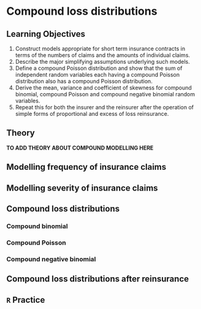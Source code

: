 # Compound loss distributions

## Learning Objectives {-#objectives-compound-loss-distributions}

1. Construct models appropriate for short term insurance contracts in terms of the numbers of claims and the amounts of individual claims.
2. Describe the major simplifying assumptions underlying such models.
3. Define a compound Poisson distribution and show that the sum of independent random variables each having a compound Poisson distribution also has a compound Poisson distribution.
4. Derive the mean, variance and coefficient of skewness for compound binomial, compound Poisson and compound negative binomial random variables.
5. Repeat this for both the insurer and the reinsurer after the operation of simple forms of proportional and excess of loss reinsurance.

## Theory {-#theory-compound-loss-distributions}

**TO ADD THEORY ABOUT COMPOUND MODELLING HERE**

## Modelling frequency of insurance claims

## Modelling severity of insurance claims

## Compound loss distributions

### Compound binomial

### Compound Poisson

### Compound negative binomial

## Compound loss distributions after reinsurance

## `R` Practice {-#practice-compound-loss-distributions}
